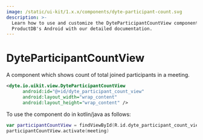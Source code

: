 ```yaml
---
image: /static/ui-kit/1.x.x/components/dyte-participant-count.svg
description: >-
  Learn how to use and customize the DyteParticipantCountView component in
  ProductDB's Android with our detailed documentation.
---
```


# DyteParticipantCountView

A component which shows count of total joined participants in a meeting.

```xml
<dyte.io.uikit.view.DyteParticipantCountView
      android:id="@+id/dyte_participant_count_view"
      android:layout_width="wrap_content"
      android:layout_height="wrap_content" />
```

To use the component do in kotlin/java as follows:

```kotlin
var participantCountView = findViewById(R.id.dyte_participant_count_view)
participantCountView.activate(meeting)
```

<head>
  <title>Android DyteParticipantCountView</title>
</head>
